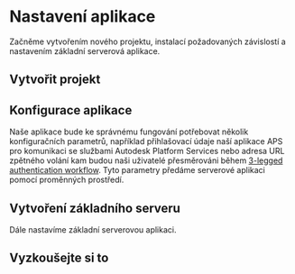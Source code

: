 


# Nastavení aplikace

Začněme vytvořením nového projektu, instalací požadovaných závislostí a nastavením
základní serverová aplikace.

## Vytvořit projekt

<EnvTabs NodeJsVsCode={NodeJsVsCodeProject} DotNetVsCode={DotNetVsCodeProject} DotNetVs2022={DotNetVs2022Project} />

## Konfigurace aplikace

Naše aplikace bude ke správnému fungování potřebovat několik konfiguračních parametrů, například
přihlašovací údaje naší aplikace APS pro komunikaci se službami Autodesk Platform Services nebo adresa URL zpětného volání
kam budou naši uživatelé přesměrováni během [3-legged authentication workflow](https://aps.autodesk.com/en/docs/oauth/v2/tutorials/get-3-legged-token/).
Tyto parametry předáme serverové aplikaci pomocí proměnných prostředí.

<EnvTabs NodeJsVsCode={NodeJsVsCodeConfig} DotNetVsCode={DotNetConfig} DotNetVs2022={DotNetConfig} />

## Vytvoření základního serveru

Dále nastavíme základní serverovou aplikaci.

<EnvTabs NodeJsVsCode={NodeJsVsCodeServer} DotNetVsCode={DotNetVsCodeServer} DotNetVs2022={DotNetVs2022Server} />

## Vyzkoušejte si to

<EnvTabs NodeJsVsCode={NodeJsVsCodeTest} DotNetVsCode={DotNetVsCodeTest} DotNetVs2022={DotNetVs2022Test} />
